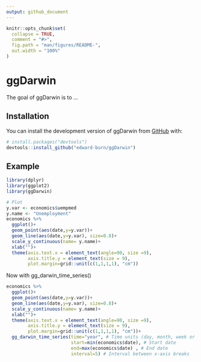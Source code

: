```yaml
---
output: github_document
---
```


<!-- README.md is generated from README.Rmd. Please edit that file -->

```r
knitr::opts_chunk$set(
  collapse = TRUE,
  comment = "#>",
  fig.path = "man/figures/README-",
  out.width = "100%"
)
```

# ggDarwin

<!-- badges: start -->
<!-- badges: end -->

The goal of ggDarwin is to ...

## Installation

You can install the development version of ggDarwin from [GitHub](https://github.com/) with:

``` r
# install.packages("devtools")
devtools::install_github("edward-burn/ggDarwin")
```

## Example

```r
library(dplyr)
library(ggplot2)
library(ggDarwin)
```


```r
# Plot
y.var <- economics$uempmed
y.name <- "Unemployment"
economics %>%
  ggplot()+
  geom_point(aes(date,y=y.var))+
  geom_line(aes(date,y=y.var), size=0.8)+
  scale_y_continuous(name= y.name)+
  xlab("")+
  theme(axis.text.x = element_text(angle=90, size =9),
        axis.title.y = element_text(size = 9),
        plot.margin=grid::unit(c(1,1,1,1), "cm"))

```


Now with gg_darwin_time_series()
```r
economics %>%
  ggplot()+
  geom_point(aes(date,y=y.var))+
  geom_line(aes(date,y=y.var), size=0.8)+
  scale_y_continuous(name= y.name)+
  xlab("")+
  theme(axis.text.x = element_text(angle=90, size =9),
        axis.title.y = element_text(size = 9),
        plot.margin=grid::unit(c(1,1,1,1), "cm"))+
  gg_darwin_time_series(time="year", # Time units (day, month, week or year)
                        start=min(economics$date), # Start date
                        end=max(economics$date) , # End date
                        interval=5) # Interval between x-axis breaks

```



